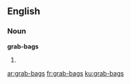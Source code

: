 ==English==

===Noun===
'''grab-bags'''

# {{plural of|[[grab-bag]]}}

[[ar:grab-bags]]
[[fr:grab-bags]]
[[ku:grab-bags]]